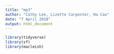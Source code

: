```yaml
---
title: "mp3"
author: "Cathy Lee, Lizette Carpenter, Ha Cao"
date: "7 April 2018"
output: html_document
---
```


```r
library(tidyverse)
library(sf)
library(macleish)
```